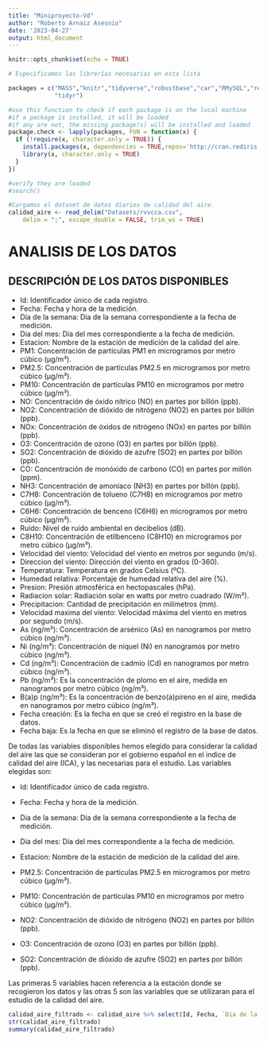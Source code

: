 ```yaml
---
title: "Miniproyecto-Vd"
author: "Roberto Arnaiz Asesnio"
date: '2023-04-27'
output: html_document
---
```


```r
knitr::opts_chunk$set(echo = TRUE)
```

```r
# Especificamos las librerías necesarias en esta lista

packages = c("MASS","knitr","tidyverse","robustbase","car","RMySQL","readr",
             "tidyr")

#use this function to check if each package is on the local machine
#if a package is installed, it will be loaded
#if any are not, the missing package(s) will be installed and loaded
package.check <- lapply(packages, FUN = function(x) {
  if (!require(x, character.only = TRUE)) {
    install.packages(x, dependencies = TRUE,repos='http://cran.rediris.es')
    library(x, character.only = TRUE)
  }
})

#verify they are loaded
#search()
```

```r
#Cargamos el dataset de datos diarios de calidad del aire.
calidad_aire <- read_delim("Datasets/rvvcca.csv", 
    delim = ";", escape_double = FALSE, trim_ws = TRUE)
```
# ANALISIS DE LOS DATOS
## DESCRIPCIÓN DE LOS DATOS DISPONIBLES

- Id: Identificador único de cada registro.
- Fecha: Fecha y hora de la medición.
- Dia de la semana: Día de la semana correspondiente a la fecha de medición.
- Dia del mes: Día del mes correspondiente a la fecha de medición.
- Estacion: Nombre de la estación de medición de la calidad del aire.
- PM1: Concentración de partículas PM1 en microgramos por metro cúbico (µg/m³).
- PM2.5: Concentración de partículas PM2.5 en microgramos por metro cúbico (µg/m³).
- PM10: Concentración de partículas PM10 en microgramos por metro cúbico (µg/m³).
- NO: Concentración de óxido nítrico (NO) en partes por billón (ppb).
- NO2: Concentración de dióxido de nitrógeno (NO2) en partes por billón (ppb).
- NOx: Concentración de óxidos de nitrógeno (NOx) en partes por billón (ppb).
- O3: Concentración de ozono (O3) en partes por billón (ppb).
- SO2: Concentración de dióxido de azufre (SO2) en partes por billón (ppb).
- CO: Concentración de monóxido de carbono (CO) en partes por millón (ppm).
- NH3: Concentración de amoníaco (NH3) en partes por billón (ppb).
- C7H8: Concentración de tolueno (C7H8) en microgramos por metro cúbico (µg/m³).
- C6H6: Concentración de benceno (C6H6) en microgramos por metro cúbico (µg/m³).
- Ruido: Nivel de ruido ambiental en decibelios (dB).
- C8H10: Concentración de etilbenceno (C8H10) en microgramos por metro cúbico (µg/m³).
- Velocidad del viento: Velocidad del viento en metros por segundo (m/s).
- Direccion del viento: Dirección del viento en grados (0-360).
- Temperatura: Temperatura en grados Celsius (ºC).
- Humedad relativa: Porcentaje de humedad relativa del aire (%).
- Presion: Presión atmosférica en hectopascales (hPa).
- Radiacion solar: Radiación solar en watts por metro cuadrado (W/m²).
- Precipitacion: Cantidad de precipitación en milímetros (mm).
- Velocidad maxima del viento: Velocidad máxima del viento en metros por segundo (m/s).
- As (ng/m³): Concentración de arsénico (As) en nanogramos por metro cúbico (ng/m³).
- Ni (ng/m³): Concentración de níquel (Ni) en nanogramos por metro cúbico (ng/m³).
- Cd (ng/m³): Concentración de cadmio (Cd) en nanogramos por metro cúbico (ng/m³).
- Pb (ng/m³): Es la concentración de plomo en el aire, medida en nanogramos por metro cúbico (ng/m³).
- B(a)p (ng/m³): Es la concentración de benzo(a)pireno en el aire, medida en nanogramos por metro cúbico (ng/m³).
- Fecha creación: Es la fecha en que se creó el registro en la base de datos.
- Fecha baja: Es la fecha en que se eliminó el registro de la base de datos.


De todas las variables disponibles hemos elegido para considerar la calidad del aire las que se consideran por el gobierno español en el indice de calidad del aire (ICA), y las necesarias para el estudio. Las variables elegidas son:

- Id: Identificador único de cada registro.
- Fecha: Fecha y hora de la medición.
- Dia de la semana: Día de la semana correspondiente a la fecha de medición.
- Dia del mes: Día del mes correspondiente a la fecha de medición.
- Estacion: Nombre de la estación de medición de la calidad del aire.

- PM2.5: Concentración de partículas PM2.5 en microgramos por metro cúbico (µg/m³).
- PM10: Concentración de partículas PM10 en microgramos por metro cúbico (µg/m³).
- NO2: Concentración de dióxido de nitrógeno (NO2) en partes por billón (ppb).
- O3: Concentración de ozono (O3) en partes por billón (ppb).
- SO2: Concentración de dióxido de azufre (SO2) en partes por billón (ppb).

Las primeras 5 variables hacen referencia a la estación donde se recogieron los datos y las otras 5 son las variables que se utilizaran para el estudio de la calidad del aire.

```r
calidad_aire_filtrado <- calidad_aire %>% select(Id, Fecha, `Dia de la semana`, `Dia del mes`,Estacion, PM2.5, PM10, NO2, O3, So2)
str(calidad_aire_filtrado)
summary(calidad_aire_filtrado)

```


